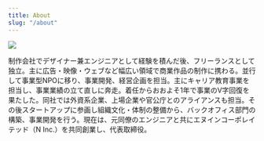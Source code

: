 ```yaml
---
title: About
slug: "/about"
---
```


![](./header.JPG)

制作会社でデザイナー兼エンジニアとして経験を積んだ後、フリーランスとして独立。主に広告・映像・ウェブなど幅広い領域で商業作品の制作に携わる。並行して事業型NPOに移り、事業開発、経営企画を担当。主にキャリア教育事業を担当し、事業業績の立て直しに奔走。着任からおおよそ1年で事業のV字回復を果たした。同社では外資系企業、上場企業や官公庁とのアライアンスも担当。その後スタートアップに参画し組織文化・体制の整備から、バックオフィス部門の構築、事業開発を行う。現在は、元同僚のエンジニアと共にエヌインコーポレイテッド（N Inc.）を共同創業し、代表取締役。
